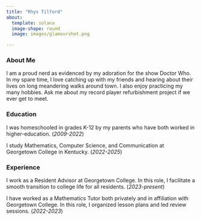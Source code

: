 ```yaml
---
title: "Rhys Tilford"
about:
  template: solana
  image-shape: round
  image: images/glamourshot.png

---
```


### About Me

I am a proud nerd as evidenced by my adoration for the show Doctor Who. In my spare time, I love catching up with my friends and hearing about their lives on long meandering walks around town. I also enjoy practicing my many hobbies. Ask me about my record player refurbishment project if we ever get to meet.

### Education

I was homeschooled in grades K-12 by my parents who have both worked in higher-education. (*2009-2022*)

I study Mathematics, Computer Science, and Communication at Georgetown College in Kentucky. (*2022-2025*)

### Experience

I work as a Resident Advisor at Georgetown College. In this role, I facilitate a smooth transition to college life for all residents. (*2023-present*)

I have worked as a Mathematics Tutor both privately and in affiliation with Georgetown College. In this role, I organized lesson plans and led review sessions. (*2022-2023*)